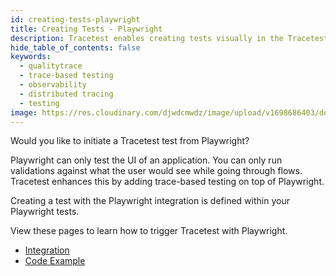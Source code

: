 ```yaml
---
id: creating-tests-playwright
title: Creating Tests - Playwright
description: Tracetest enables creating tests visually in the Tracetest Web UI.
hide_table_of_contents: false
keywords:
  - qualitytrace
  - trace-based testing
  - observability
  - distributed tracing
  - testing
image: https://res.cloudinary.com/djwdcmwdz/image/upload/v1698686403/docs/Blog_Thumbnail_14_rsvkmo.jpg
---
```


Would you like to initiate a Tracetest test from Playwright?

Playwright can only test the UI of an application. You can only run validations against what the user would see while going through flows. Tracetest enhances this by adding trace-based testing on top of Playwright.

Creating a test with the Playwright integration is defined within your Playwright tests.

View these pages to learn how to trigger Tracetest with Playwright.

- [Integration](/tools-and-integrations/playwright)
- [Code Example](https://github.com/kubeshop/pokeshop/blob/master/playwright/home.spec.ts)
